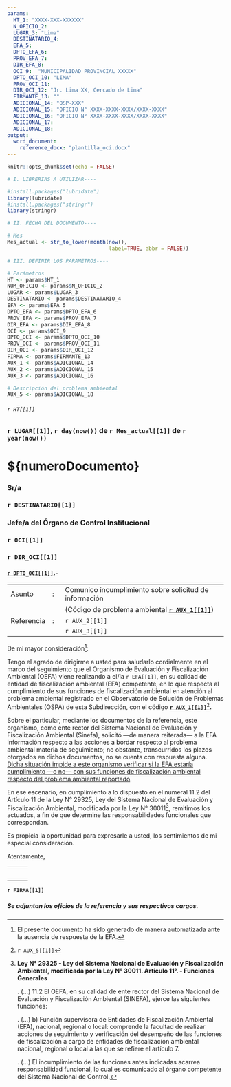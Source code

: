 ---
params:
  HT_1: "XXXX-XXX-XXXXXX"
  N_OFICIO_2: 
  LUGAR_3: "Lima"
  DESTINATARIO_4: 
  EFA_5: 
  DPTO_EFA_6: 
  PROV_EFA_7: 
  DIR_EFA_8:
  OCI_9:  "MUNICIPALIDAD PROVINCIAL XXXXX"
  DPTO_OCI_10: "LIMA"
  PROV_OCI_11:
  DIR_OCI_12: "Jr. Lima XX, Cercado de Lima"
  FIRMANTE_13: ""
  ADICIONAL_14: "OSP-XXX"
  ADICIONAL_15: "OFICIO N° XXXX-XXXX-XXXX/XXXX-XXXX"
  ADICIONAL_16: "OFICIO N° XXXX-XXXX-XXXX/XXXX-XXXX"
  ADICIONAL_17:
  ADICIONAL_18:
output: 
  word_document:
    reference_docx: "plantilla_oci.docx"
---

```{r setup, include=FALSE}

knitr::opts_chunk$set(echo = FALSE)

# I. LIBRERIAS A UTILIZAR----

#install.packages("lubridate")
library(lubridate)
#install.packages("stringr")
library(stringr)

# II. FECHA DEL DOCUMENTO----

# Mes
Mes_actual <- str_to_lower(month(now(), 
                                 label=TRUE, abbr = FALSE))

# III. DEFINIR LOS PARAMETROS----

# Parámetros
HT <- params$HT_1 
NUM_OFICIO <- params$N_OFICIO_2
LUGAR <- params$LUGAR_3
DESTINATARIO <- params$DESTINATARIO_4
EFA <- params$EFA_5 
DPTO_EFA <- params$DPTO_EFA_6
PROV_EFA <- params$PROV_EFA_7
DIR_EFA <- params$DIR_EFA_8
OCI <- params$OCI_9 
DPTO_OCI <- params$DPTO_OCI_10
PROV_OCI <- params$PROV_OCI_11
DIR_OCI <- params$DIR_OCI_12
FIRMA <- params$FIRMANTE_13
AUX_1 <- params$ADICIONAL_14
AUX_2 <- params$ADICIONAL_15
AUX_3 <- params$ADICIONAL_16

# Descripción del problema ambiental
AUX_5 <- params$ADICIONAL_18


```

###### `r HT[[1]]`

### `r LUGAR[[1]]`, `r day(now())` de `r Mes_actual[[1]]` de `r year(now())`

# \${numeroDocumento}

### Sr/a

### **`r DESTINATARIO[[1]]`**

### Jefe/a del Órgano de Control Institucional

### `r OCI[[1]]`

### `r DIR_OCI[[1]]`

#### [`r DPTO_OCI[[1]]`]{.ul}.-

|            |     |                                                         |
|------------|-----|---------------------------------------------------------|
| Asunto     | :   | Comunico incumplimiento sobre solicitud de información  |
|            |     | (Código de problema ambiental [**`r AUX_1[[1]]`**]{.ul})|
| Referencia | :   | `r AUX_2[[1]]`                                          |
|            |     | `r AUX_3[[1]]`                                          |

De mi mayor consideración[^1]:

Tengo el agrado de dirigirme a usted para saludarlo cordialmente en el marco del seguimiento que el Organismo de Evaluación y Fiscalización Ambiental (OEFA) viene realizando a el/la `r EFA[[1]]`, en su calidad de entidad de fiscalización ambiental (EFA) competente, en lo que respecta al cumplimiento de sus funciones de fiscalización ambiental en atención al problema ambiental registrado en el Observatorio de Solución de Problemas Ambientales (OSPA) de esta Subdirección, con el código [**`r AUX_1[[1]]`**]{.ul}[^2]**.**

Sobre el particular, mediante los documentos de la referencia, este organismo, como ente rector del Sistema Nacional de Evaluación y Fiscalización Ambiental (Sinefa), solicitó ---de manera reiterada--- a la EFA información respecto a las acciones a bordar respecto al problema ambiental materia de seguimiento; no obstante, transcurridos los plazos otorgados en dichos documentos, no se cuenta con respuesta alguna. [Dicha situación impide a este organismo verificar si la EFA estaría cumplimiento ---o no--- con sus funciones de fiscalización ambiental respecto del problema ambiental reportado]{.ul}.

En ese escenario, en cumplimiento a lo dispuesto en el numeral 11.2 del Artículo 11 de la Ley N° 29325, Ley del Sistema Nacional de Evaluación y Fiscalización Ambiental, modificada por la Ley N° 30011[^3], remitimos los actuados, a fin de que determine las responsabilidades funcionales que correspondan.

Es propicia la oportunidad para expresarle a usted, los sentimientos de mi especial consideración.

Atentamente,

|     |     |     |
|-----|-----|-----|
|     |     |     |
|     |     |     |
|     |     |     |
|     |     |     |
|     |     |     |

**`r FIRMA[[1]]`**

##### Se adjuntan los oficios de la referencia y sus respectivos cargos.

[^1]: El presente documento ha sido generado de manera automatizada ante la ausencia de respuesta de la EFA.

[^2]: `r AUX_5[[1]]`

[^3]: **Ley N° 29325 - Ley del Sistema Nacional de Evaluación y Fiscalización Ambiental, modificada por la Ley N° 30011. Artículo 11°. - Funciones Generales**

    .  (...) 11.2 El OEFA, en su calidad de ente rector del Sistema Nacional de Evaluación y Fiscalización Ambiental (SINEFA), ejerce las siguientes funciones:

    .  (...) b) Función supervisora de Entidades de Fiscalización Ambiental (EFA), nacional, regional o local: comprende la facultad de realizar acciones de seguimiento y verificación del desempeño de las funciones de fiscalización a cargo de entidades de fiscalización ambiental nacional, regional o local a las que se refiere el artículo 7.

    .  (...) El incumplimiento de las funciones antes indicadas acarrea responsabilidad funcional, lo cual es comunicado al órgano competente del Sistema Nacional de Control.
